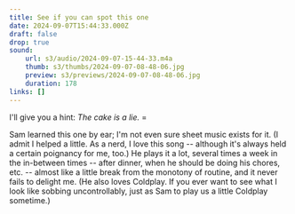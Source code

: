 ```yaml
---
title: See if you can spot this one
date: 2024-09-07T15:44:33.000Z
draft: false
drop: true
sound:
    url: s3/audio/2024-09-07-15-44-33.m4a
    thumb: s3/thumbs/2024-09-07-08-48-06.jpg
    preview: s3/previews/2024-09-07-08-48-06.jpg
    duration: 178
links: []
---
```



I'll give you a hint: _The cake is a lie._ =<Icon class="inline-block text-gray-600" name="person-running" />

Sam learned this one by ear; I'm not even sure sheet music exists for it. (I admit I helped a little. As a nerd, I love this song -- although it's always held a certain poignancy for me, too.) He plays it a lot, several times a week in the in-between times -- after dinner, when he should be doing his chores, etc. -- almost like a little break from the monotony of routine, and it never fails to delight me. (He also loves Coldplay. If you ever want to see what I look like sobbing uncontrollably, just as Sam to play us a little Coldplay sometime.)
